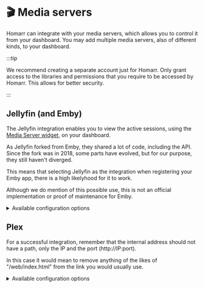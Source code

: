 # 🎬 Media servers

Homarr can integrate with your media servers, which allows you to control it from your dashboard.
You may add multiple media servers, also of different kinds, to your dashboard.

:::tip

We recommend creating a separate account just for Homarr. Only grant access to the libraries and permissions that you require to be accessed by Homarr. This allows for better security.

:::


## Jellyfin (and Emby)
The Jellyfin integration enables you to view the active sessions, using the [Media Server widget](../../dashboards/widgets/media-server), on your dashboard.

As Jellyfin forked from Emby, they shared a lot of code, including the API. Since the fork was in 2018, some parts have evolved, but for our purpose, they still haven't diverged.

This means that selecting Jellyfin as the integration when registering your Emby app, there is a high likelyhood for it to work.

Although we do mention of this possible use, this is not an official implementation or proof of maintenance for Emby.

<details>
  <summary>
  Available configuration options
  </summary>
  <div>

| Field    | Type    | Description |
| -------- | ------- | ----------- |
| Username | Private | Username used for authentication |
| Password | Private | Password used for authentication |

  </div>
</details>

## Plex
For a successful integration, remember that the internal address should not have a path, only the IP and the port (http://IP:port).

In this case it would mean to remove anything of the likes of "/web/index.html" from the link you would usually use.

<details>
  <summary>
  Available configuration options
  </summary>
  <div>


| Field    | Type    | Description |
| -------- | ------- | ----------- |
| ApiToken | Private | Token used for authentication |

  </div>
</details>
